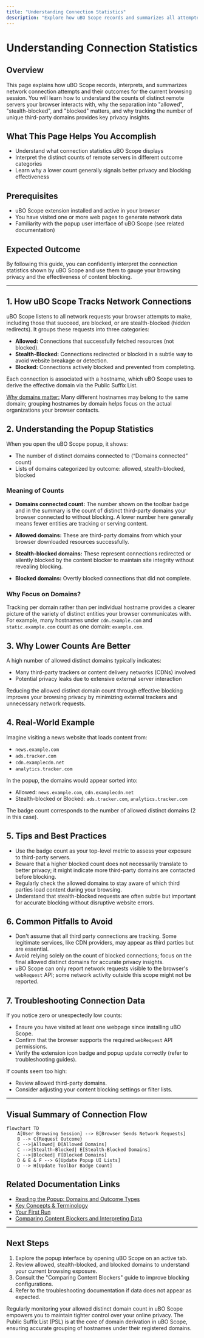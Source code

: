 ```yaml
---
title: "Understanding Connection Statistics"
description: "Explore how uBO Scope records and summarizes all attempted and successful network connections, interpret distinct remote server counts, and learn why lower numbers matter."
---
```


# Understanding Connection Statistics

## Overview

This page explains how uBO Scope records, interprets, and summarizes network connection attempts and their outcomes for the current browsing session. You will learn how to understand the counts of distinct remote servers your browser interacts with, why the separation into "allowed", "stealth-blocked", and "blocked" matters, and why tracking the number of unique third-party domains provides key privacy insights.

## What This Page Helps You Accomplish

- Understand what connection statistics uBO Scope displays
- Interpret the distinct counts of remote servers in different outcome categories
- Learn why a lower count generally signals better privacy and blocking effectiveness

## Prerequisites

- uBO Scope extension installed and active in your browser
- You have visited one or more web pages to generate network data
- Familiarity with the popup user interface of uBO Scope (see related documentation)

## Expected Outcome

By following this guide, you can confidently interpret the connection statistics shown by uBO Scope and use them to gauge your browsing privacy and the effectiveness of content blocking.

---

## 1. How uBO Scope Tracks Network Connections

uBO Scope listens to all network requests your browser attempts to make, including those that succeed, are blocked, or are stealth-blocked (hidden redirects). It groups these requests into three categories:

- **Allowed:** Connections that successfully fetched resources (not blocked).
- **Stealth-Blocked:** Connections redirected or blocked in a subtle way to avoid website breakage or detection.
- **Blocked:** Connections actively blocked and prevented from completing.

Each connection is associated with a hostname, which uBO Scope uses to derive the effective domain via the Public Suffix List.

<u>Why domains matter:</u> Many different hostnames may belong to the same domain; grouping hostnames by domain helps focus on the actual organizations your browser contacts.

## 2. Understanding the Popup Statistics

When you open the uBO Scope popup, it shows:

- The number of distinct domains connected to (“Domains connected” count)
- Lists of domains categorized by outcome: allowed, stealth-blocked, blocked

### Meaning of Counts

- **Domains connected count:** The number shown on the toolbar badge and in the summary is the count of distinct third-party domains your browser connected to without blocking. A lower number here generally means fewer entities are tracking or serving content.

- **Allowed domains:** These are third-party domains from which your browser downloaded resources successfully.

- **Stealth-blocked domains:** These represent connections redirected or silently blocked by the content blocker to maintain site integrity without revealing blocking.

- **Blocked domains:** Overtly blocked connections that did not complete.

### Why Focus on Domains?

Tracking per domain rather than per individual hostname provides a clearer picture of the variety of distinct entities your browser communicates with. For example, many hostnames under `cdn.example.com` and `static.example.com` count as one domain: `example.com`.

## 3. Why Lower Counts Are Better

A high number of allowed distinct domains typically indicates:

- Many third-party trackers or content delivery networks (CDNs) involved
- Potential privacy leaks due to extensive external server interaction

Reducing the allowed distinct domain count through effective blocking improves your browsing privacy by minimizing external trackers and unnecessary network requests.

## 4. Real-World Example

Imagine visiting a news website that loads content from:

- `news.example.com`
- `ads.tracker.com`
- `cdn.examplecdn.net`
- `analytics.tracker.com`

In the popup, the domains would appear sorted into:

- Allowed: `news.example.com`, `cdn.examplecdn.net`
- Stealth-blocked or Blocked: `ads.tracker.com`, `analytics.tracker.com`

The badge count corresponds to the number of allowed distinct domains (2 in this case).

## 5. Tips and Best Practices

- Use the badge count as your top-level metric to assess your exposure to third-party servers.
- Beware that a higher blocked count does not necessarily translate to better privacy; it might indicate more third-party domains are contacted before blocking.
- Regularly check the allowed domains to stay aware of which third parties load content during your browsing.
- Understand that stealth-blocked requests are often subtle but important for accurate blocking without disruptive website errors.

## 6. Common Pitfalls to Avoid

- Don't assume that all third party connections are tracking. Some legitimate services, like CDN providers, may appear as third parties but are essential.
- Avoid relying solely on the count of blocked connections; focus on the final allowed distinct domains for accurate privacy insights.
- uBO Scope can only report network requests visible to the browser's `webRequest` API; some network activity outside this scope might not be reported.

## 7. Troubleshooting Connection Data

If you notice zero or unexpectedly low counts:

- Ensure you have visited at least one webpage since installing uBO Scope.
- Confirm that the browser supports the required `webRequest` API permissions.
- Verify the extension icon badge and popup update correctly (refer to troubleshooting guides).

If counts seem too high:

- Review allowed third-party domains.
- Consider adjusting your content blocking settings or filter lists.

---

## Visual Summary of Connection Flow

```mermaid
flowchart TD
    A[User Browsing Session] --> B[Browser Sends Network Requests]
    B --> C{Request Outcome}
    C -->|Allowed| D[Allowed Domains]
    C -->|Stealth-Blocked| E[Stealth-Blocked Domains]
    C -->|Blocked| F[Blocked Domains]
    D & E & F --> G[Update Popup UI Lists]
    D --> H[Update Toolbar Badge Count]
```

## Related Documentation Links

- [Reading the Popup: Domains and Outcome Types](guides/getting-started/first-look-popup)
- [Key Concepts & Terminology](overview/core-concepts-architecture/key-concepts-terminology)
- [Your First Run](getting-started/first-use-validation/your-first-run)
- [Comparing Content Blockers and Interpreting Data](guides/analyzing-traffic/content-blocker-comparison)

---

## Next Steps

1. Explore the popup interface by opening uBO Scope on an active tab.
2. Review allowed, stealth-blocked, and blocked domains to understand your current browsing exposure.
3. Consult the "Comparing Content Blockers" guide to improve blocking configurations.
4. Refer to the troubleshooting documentation if data does not appear as expected.

<Tip>
Regularly monitoring your allowed distinct domain count in uBO Scope empowers you to maintain tighter control over your online privacy.
</Tip>

<Note>
The Public Suffix List (PSL) is at the core of domain derivation in uBO Scope, ensuring accurate grouping of hostnames under their registered domains.
</Note>
